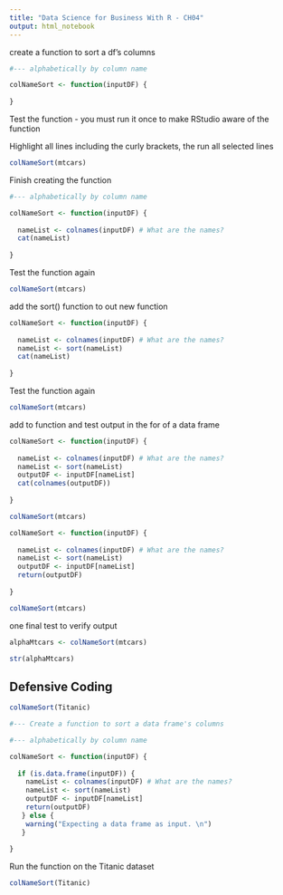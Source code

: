 ```yaml
---
title: "Data Science for Business With R - CH04"
output: html_notebook
---
```


create a function to sort a df's columns

```r
#--- alphabetically by column name

colNameSort <- function(inputDF) {
  
}
```

Test the function - you must run it once to make RStudio aware of the function

Highlight all lines including the curly brackets, the run all selected lines

```r
colNameSort(mtcars)
```

Finish creating the function

```r
#--- alphabetically by column name

colNameSort <- function(inputDF) {
  
  nameList <- colnames(inputDF) # What are the names?
  cat(nameList)
  
}
```

Test the function again

```r
colNameSort(mtcars)
```

add the sort() function to out new function

```r
colNameSort <- function(inputDF) {
  
  nameList <- colnames(inputDF) # What are the names?
  nameList <- sort(nameList)
  cat(nameList)
  
}
```

Test the function again

```r
colNameSort(mtcars)
```

add to function and test
output in the for of a data frame

```r
colNameSort <- function(inputDF) {
  
  nameList <- colnames(inputDF) # What are the names?
  nameList <- sort(nameList)
  outputDF <- inputDF[nameList]
  cat(colnames(outputDF))
  
}

colNameSort(mtcars)
```



```r
colNameSort <- function(inputDF) {
  
  nameList <- colnames(inputDF) # What are the names?
  nameList <- sort(nameList)
  outputDF <- inputDF[nameList]
  return(outputDF)
  
}

colNameSort(mtcars)
```

one final test to verify output

```r
alphaMtcars <- colNameSort(mtcars)

str(alphaMtcars)
```
## Defensive Coding

```r
colNameSort(Titanic)
```
```r
#--- Create a function to sort a data frame's columns

#--- alphabetically by column name

colNameSort <- function(inputDF) {
  
  if (is.data.frame(inputDF)) {
    nameList <- colnames(inputDF) # What are the names?
    nameList <- sort(nameList)
    outputDF <- inputDF[nameList]
    return(outputDF)
   } else {
    warning("Expecting a data frame as input. \n")
   }
  
}

```

Run the function on the Titanic dataset

```r
colNameSort(Titanic)
```



